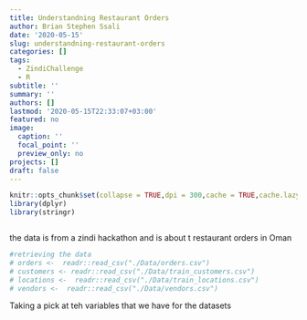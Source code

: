 ```yaml
---
title: Understandning Restaurant Orders
author: Brian Stephen Ssali
date: '2020-05-15'
slug: understandning-restaurant-orders
categories: []
tags:
  - ZindiChallenge
  - R
subtitle: ''
summary: ''
authors: []
lastmod: '2020-05-15T22:33:07+03:00'
featured: no
image:
  caption: ''
  focal_point: ''
  preview_only: no
projects: []
draft: false
---
```


```r
knitr::opts_chunk$set(collapse = TRUE,dpi = 300,cache = TRUE,cache.lazy = TRUE,tidy = "styler",fig.width = 8,fig.height = 8)
library(dplyr)
library(stringr)



```
the data is from a zindi hackathon and is about t restaurant orders in Oman
```r
#retrieving the data 
# orders <-  readr::read_csv("./Data/orders.csv")
# customers <- readr::read_csv("./Data/train_customers.csv")
# locations <-  readr::read_csv("./Data/train_locations.csv")
# vendors <-  readr::read_csv("./Data/vendors.csv")
```

Taking a pick at teh variables that we have for the datasets
